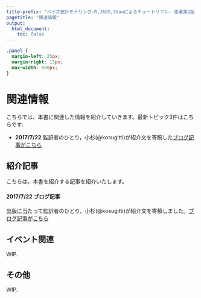 ```yaml
---
title-prefix: "ベイズ統計モデリング-R,JAGS,Stanによるチュートリアル- 原著第2版 サポートサイト"
pagetitle: "関連情報"
output:
  html_document:
    toc: false
---
```


```css
.panel {
  margin-left: 25px;
  margin-right: 15px;
  max-width: 800px;
}
```


# 関連情報 {.tabset}

こちらでは、本書に関連した情報を紹介していきます。最新トピック3件はこちらです:

- **2017/7/22** 監訳者のひとり，小杉(@kosugitti)が紹介文を寄稿した[ブログ記事がこちら](http://kosugitti.net/archives/5958)

## 紹介記事

こちらは，本書を紹介する記事を紹介いたします。

#### 2017/7/22 ブログ記事 {.panel .panel-info}

出版に当たって監訳者のひとり，小杉(@kosugitti)が紹介文を寄稿しました。[ブログ記事がこちら](http://kosugitti.net/archives/5958)

#### {.panel-end}


## イベント関連

WIP.

## その他

WIP.


